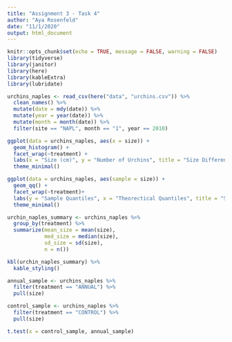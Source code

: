 ```yaml
---
title: "Assignment 3 - Task 4"
author: "Aya Rosenfeld"
date: "11/1/2020"
output: html_document
---
```


```r
knitr::opts_chunk$set(echo = TRUE, message = FALSE, warning = FALSE)
library(tidyverse)
library(janitor)
library(here)
library(kableExtra)
library(lubridate)
```

```r
urchins_naples <- read_csv(here("data", "urchins.csv")) %>% 
  clean_names() %>% 
  mutate(date = mdy(date)) %>% 
  mutate(year = year(date)) %>% 
  mutate(month = month(date)) %>% 
  filter(site == "NAPL", month == "1", year == 2010) 
```

```r
ggplot(data = urchins_naples, aes(x = size)) +
  geom_histogram() +
  facet_wrap(~treatment) +
  labs(x = "Size (cm)", y = "Number of Urchins", title = "Size Differences Between Urchin Treatment Types") +
  theme_minimal()
```


```r
ggplot(data = urchins_naples, aes(sample = size)) +
  geom_qq() +
  facet_wrap(~treatment)+
  labs(y = "Sample Quantiles", x = "Theorectical Quantiles", title = "Size Differences Between Urchin Treatment Types") +
  theme_minimal()
```


```r
urchin_naples_summary <- urchins_naples %>% 
  group_by(treatment) %>% 
  summarize(mean_size = mean(size),
            med_size = median(size),
            sd_size = sd(size),
            n = n())

kbl(urchin_naples_summary) %>% 
  kable_styling()
```


```r
annual_sample <- urchins_naples %>% 
  filter(treatment == "ANNUAL") %>% 
  pull(size)

control_sample <- urchins_naples %>% 
  filter(treatment == "CONTROL") %>% 
  pull(size)

t.test(x = control_sample, annual_sample)
```

